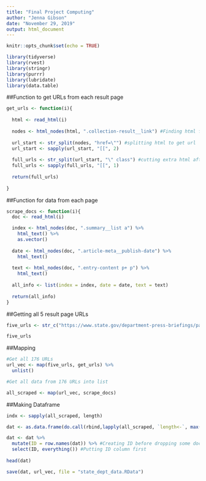 ```yaml
---
title: "Final Project Computing"
author: "Jenna Gibson"
date: "November 29, 2019"
output: html_document
---
```


```r
knitr::opts_chunk$set(echo = TRUE)

library(tidyverse)
library(rvest)
library(stringr)
library(purrr)
library(lubridate)
library(data.table)

```


##Function to get URLs from each result page

```r

get_urls <- function(i){
  
  html <- read_html(i)
  
  nodes <- html_nodes(html, ".collection-result__link") #Finding html for all results
  
  url_start <- str_split(nodes, "href=\"") #splitting html to get url
  url_start <- sapply(url_start, "[[", 2)
  
  full_urls <- str_split(url_start, "\" class") #cutting extra html after the url
  full_urls <- sapply(full_urls, "[[", 1)
  
  return(full_urls)
  
}

```


##Function for data from each page

```r

scrape_docs <- function(i){
  doc <- read_html(i)

  index <- html_nodes(doc, ".summary__list a") %>% 
    html_text() %>%
    as.vector()
  
  date <- html_nodes(doc, ".article-meta__publish-date") %>%
    html_text()
  
  text <- html_nodes(doc, ".entry-content p+ p") %>%
    html_text()
  
  all_info <- list(index = index, date = date, text = text)
  
  return(all_info)
}

```


##Getting all 5 result page URLs

```r


five_urls <- str_c("https://www.state.gov/department-press-briefings/page/",0:5, "/?results=30&gotopage&total_pages=5")

five_urls

```

##Mapping

```r

#Get all 176 URLs
url_vec <- map(five_urls, get_urls) %>% 
  unlist()

#Get all data from 176 URLs into list

all_scraped <- map(url_vec, scrape_docs) 

```


##Making Dataframe

```r

indx <- sapply(all_scraped, length)

dat <- as.data.frame(do.call(rbind,lapply(all_scraped, `length<-`, max(indx)))) 

dat <- dat %>%
  mutate(ID = row.names(dat)) %>% #Creating ID before dropping some docs
  select(ID, everything()) #Putting ID column first
  
head(dat)

save(dat, url_vec, file = "state_dept_data.RData")


```




